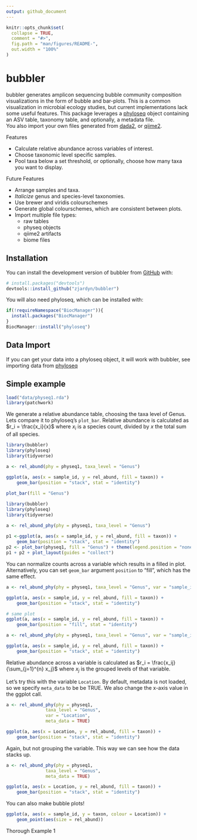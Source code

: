 ```yaml
---
output: github_document
---
```


<!-- README.md is generated from README.Rmd. Please edit that file -->

```r
knitr::opts_chunk$set(
  collapse = TRUE,
  comment = "#>",
  fig.path = "man/figures/README-",
  out.width = "100%"
)
```

# bubbler

<!-- badges: start -->
<!-- badges: end -->

bubbler generates amplicon sequencing bubble community composition visualizations in the form of bubble and bar-plots. This is a common visualization in microbial ecology studies, but current implementations lack some useful features.
This package leverages a [phyloseq](https://github.com/joey711/phyloseq) object containing an ASV table, taxonomy table, and optionally, a metadata file.  
You also import your own files generated from [dada2](https://github.com/benjjneb/dada2), or [qiime2](https://github.com/qiime2/qiime2).

Features

- Calculate relative abundance across variables of interest.  
- Choose taxonomic level  specific samples. 
- Pool taxa below a set threshold, or optionally, choose how many taxa you want to display. 

Future Features

- Arrange samples and taxa.
- *Italicize* genus and species-level taxonomies.
- Use brewer and viridis colourschemes
- Generate global colourschemes, which are consistent between plots.
- Import multiple file types:
    - raw tables
    - physeq objects
    - qiime2 artifacts
    - biome files

## Installation

You can install the development version of bubbler from [GitHub](https://github.com/) with:

``` r
# install.packages("devtools")
devtools::install_github("zjardyn/bubbler")
```

You will also need phyloseq, which can be installed with:

```r
if(!requireNamespace("BiocManager")){
  install.packages("BiocManager")
}
BiocManager::install("phyloseq")
```


## Data Import
If you can get your data into a phyloseq object, it will work with bubbler, see importing data from [phyloseq](https://joey711.github.io/phyloseq/import-data.html)


## Simple example
```r
load("data/physeq1.rda")
library(patchwork)
```

We generate a relative abundance table, choosing the taxa level of Genus. Lets compare it to phyloseq's `plot_bar`. Relative abundance is calculated as $r_i = \frac{x_i}{x}$ where $x_i$ is a species count, divided by $x$ the total sum of all species.


```r
library(bubbler)
library(phyloseq)
library(tidyverse)

a <- rel_abund(phy = physeq1, taxa_level = "Genus")
 
ggplot(a, aes(x = sample_id, y = rel_abund, fill = taxon)) +
    geom_bar(position = "stack", stat = "identity")

plot_bar(fill = "Genus")

```

```r
library(bubbler)
library(phyloseq)
library(tidyverse)

a <- rel_abund_phy(phy = physeq1, taxa_level = "Genus")
 
p1 <-ggplot(a, aes(x = sample_id, y = rel_abund, fill = taxon)) +
    geom_bar(position = "stack", stat = "identity")
p2 <- plot_bar(physeq1, fill = "Genus") + theme(legend.position = "none")
p1 + p2 + plot_layout(guides = "collect")
```
You can normalize counts across a variable which results in a filled in plot. Alternatively, you can set `geom_bar` argument `position` to "fill", which has
the same effect.

```r
a <- rel_abund_phy(phy = physeq1, taxa_level = "Genus", var = "sample_id")

ggplot(a, aes(x = sample_id, y = rel_abund, fill = taxon)) +
    geom_bar(position = "stack", stat = "identity")

# same plot
ggplot(a, aes(x = sample_id, y = rel_abund, fill = taxon)) +
    geom_bar(position = "fill", stat = "identity")
```

```r
a <- rel_abund_phy(phy = physeq1, taxa_level = "Genus", var = "sample_id")

ggplot(a, aes(x = sample_id, y = rel_abund, fill = taxon)) +
    geom_bar(position = "stack", stat = "identity")
```

Relative abundance across a variable is calculated as $r_i = \frac{x_ij}{\sum_{j=1}^{n} x_j}$ where $x_j$ is the grouped levels of that variable.

Let's try this with the variable `Location`. By default, metadata is not loaded, so we specify `meta_data` to be be TRUE. We also change the x-axis value in the ggplot call. 
```r
a <- rel_abund_phy(phy = physeq1, 
               taxa_level = "Genus", 
               var = "Location",
               meta_data = TRUE)

ggplot(a, aes(x = Location, y = rel_abund, fill = taxon)) +
    geom_bar(position = "stack", stat = "identity")
```

Again, but not grouping the variable. This way we can see how the data stacks up.

```r
a <- rel_abund_phy(phy = physeq1, 
               taxa_level = "Genus", 
               meta_data = TRUE)

ggplot(a, aes(x = Location, y = rel_abund, fill = taxon)) +
    geom_bar(position = "stack", stat = "identity")
```

You can also make bubble plots! 
```r
ggplot(a, aes(x = sample_id, y = taxon, colour = Location)) +
    geom_point(aes(size = rel_abund))
```
Thorough Example 1



<!-- You'll still need to render `README.Rmd` regularly, to keep `README.md` up-to-date. `devtools::build_readme()` is handy for this. -->



<!-- In that case, don't forget to commit and push the resulting figure files, so they display on GitHub and CRAN. -->
